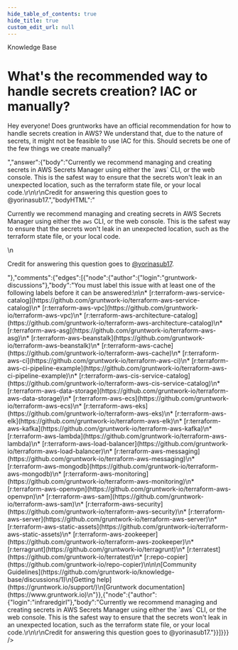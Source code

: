 ```yaml
---
hide_table_of_contents: true
hide_title: true
custom_edit_url: null
---
```



<CenterLayout>
<span class="title">Knowledge Base</span>
<h1>What&apos;s the recommended way to handle secrets creation? IAC or manually?</h1>
<GitHub json={{"id":"D_kwDOF8slf84AOoVn","number":152,"author":{"login":"umm0n"},"title":"What's the recommended way to handle secrets creation? IAC or manually?","body":"Hey everyone! Does gruntworks have an official recommendation for how to handle secrets creation in AWS? We understand that, due to the nature of secrets, it might not be feasible to use IAC for this. Should secrets be one of the few things we create manually?\r\n","bodyHTML":"<p dir=\"auto\">Hey everyone! Does gruntworks have an official recommendation for how to handle secrets creation in AWS? We understand that, due to the nature of secrets, it might not be feasible to use IAC for this. Should secrets be one of the few things we create manually?</p>","answer":{"body":"Currently we recommend managing and creating secrets in AWS Secrets Manager using either the `aws` CLI, or the web console. This is the safest way to ensure that the secrets won't leak in an unexpected location, such as the terraform state file, or your local code.\r\n\r\nCredit for answering this question goes to @yorinasub17.","bodyHTML":"<p dir=\"auto\">Currently we recommend managing and creating secrets in AWS Secrets Manager using either the <code class=\"notranslate\">aws</code> CLI, or the web console. This is the safest way to ensure that the secrets won't leak in an unexpected location, such as the terraform state file, or your local code.</p>\n<p dir=\"auto\">Credit for answering this question goes to <a class=\"user-mention notranslate\" data-hovercard-type=\"user\" data-hovercard-url=\"/users/yorinasub17/hovercard\" data-octo-click=\"hovercard-link-click\" data-octo-dimensions=\"link_type:self\" href=\"https://github.com/yorinasub17\">@yorinasub17</a>.</p>"},"comments":{"edges":[{"node":{"author":{"login":"gruntwork-discussions"},"body":"You must label this issue with at least one of the following labels before it can be answered:\n\n* [r:terraform-aws-service-catalog](https://github.com/gruntwork-io/terraform-aws-service-catalog)\n* [r:terraform-aws-vpc](https://github.com/gruntwork-io/terraform-aws-vpc)\n* [r:terraform-aws-architecture-catalog](https://github.com/gruntwork-io/terraform-aws-architecture-catalog)\n* [r:terraform-aws-asg](https://github.com/gruntwork-io/terraform-aws-asg)\n* [r:terraform-aws-beanstalk](https://github.com/gruntwork-io/terraform-aws-beanstalk)\n* [r:terraform-aws-cache](https://github.com/gruntwork-io/terraform-aws-cache)\n* [r:terraform-aws-ci](https://github.com/gruntwork-io/terraform-aws-ci)\n* [r:terraform-aws-ci-pipeline-example](https://github.com/gruntwork-io/terraform-aws-ci-pipeline-example)\n* [r:terraform-aws-cis-service-catalog](https://github.com/gruntwork-io/terraform-aws-cis-service-catalog)\n* [r:terraform-aws-data-storage](https://github.com/gruntwork-io/terraform-aws-data-storage)\n* [r:terraform-aws-ecs](https://github.com/gruntwork-io/terraform-aws-ecs)\n* [r:terraform-aws-eks](https://github.com/gruntwork-io/terraform-aws-eks)\n* [r:terraform-aws-elk](https://github.com/gruntwork-io/terraform-aws-elk)\n* [r:terraform-aws-kafka](https://github.com/gruntwork-io/terraform-aws-kafka)\n* [r:terraform-aws-lambda](https://github.com/gruntwork-io/terraform-aws-lambda)\n* [r:terraform-aws-load-balancer](https://github.com/gruntwork-io/terraform-aws-load-balancer)\n* [r:terraform-aws-messaging](https://github.com/gruntwork-io/terraform-aws-messaging)\n* [r:terraform-aws-mongodb](https://github.com/gruntwork-io/terraform-aws-mongodb)\n* [r:terraform-aws-monitoring](https://github.com/gruntwork-io/terraform-aws-monitoring)\n* [r:terraform-aws-openvpn](https://github.com/gruntwork-io/terraform-aws-openvpn)\n* [r:terraform-aws-sam](https://github.com/gruntwork-io/terraform-aws-sam)\n* [r:terraform-aws-security](https://github.com/gruntwork-io/terraform-aws-security)\n* [r:terraform-aws-server](https://github.com/gruntwork-io/terraform-aws-server)\n* [r:terraform-aws-static-assets](https://github.com/gruntwork-io/terraform-aws-static-assets)\n* [r:terraform-aws-zookeeper](https://github.com/gruntwork-io/terraform-aws-zookeeper)\n* [r:terragrunt](https://github.com/gruntwork-io/terragrunt)\n* [r:terratest](https://github.com/gruntwork-io/terratest)\n* [r:repo-copier](https://github.com/gruntwork-io/repo-copier)\n\n\n[Community Guidelines](https://github.com/gruntwork-io/knowledge-base/discussions/1)\n[Getting help](https://gruntwork.io/support/)\n[Gruntwork documentation](https://www.gruntwork.io)\n"}},{"node":{"author":{"login":"infraredgirl"},"body":"Currently we recommend managing and creating secrets in AWS Secrets Manager using either the `aws` CLI, or the web console. This is the safest way to ensure that the secrets won't leak in an unexpected location, such as the terraform state file, or your local code.\r\n\r\nCredit for answering this question goes to @yorinasub17."}}]}}} />

</CenterLayout>
  

<!-- ##DOCS-SOURCER-START
{
  "sourcePlugin": "github-discussions",
  "hash": "ee6cd71f8e2806d450b20a98d15a011f"
}
##DOCS-SOURCER-END -->
